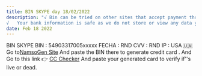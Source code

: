 ```yaml
---
title: BIN SKYPE day 18/02/2022
description: "√ Bin can be tried on other sites that accept payment through electronic payment
√   Your bank information is safe as we do not store or view any data you entered."
date: Feb 18 2022
---
```


BIN SKYPE
BIN : 54903317005xxxxx
FECHA : RND
CVV : RND
IP : USA 🇺🇲
Go to[NamsoGen Site](http://namsogen.co) And paste the BIN there to generate credit card  .
And Go to this link 👉 [CC Checker](https://bin-checker.net/cc-checker/) And paste your generated card to verify if''s live or dead.
